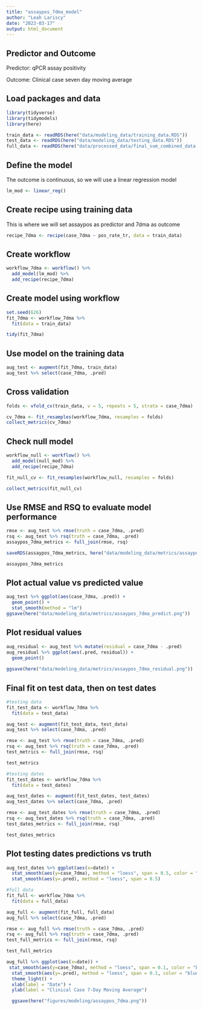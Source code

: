 ```yaml
---
title: "assaypos_7dma_model"
author: "Leah Lariscy"
date: "2023-03-17"
output: html_document
---
```


## Predictor and Outcome

Predictor: qPCR assay positivity

Outcome: Clinical case seven day moving average

## Load packages and data

```r
library(tidyverse)
library(tidymodels)
library(here)
```

```r
train_data <- readRDS(here("data/modeling_data/training_data.RDS"))
test_data <- readRDS(here("data/modeling_data/testing_data.RDS"))
full_data <- readRDS(here("data/processed_data/final_sum_combined_data.RDS"))
```

## Define the model

The outcome is continuous, so we will use a linear regression model

```r
lm_mod <- linear_reg()
```

## Create recipe using training data

This is where we will set assaypos as predictor and 7dma as outcome

```r
recipe_7dma <- recipe(case_7dma ~ pos_rate_tr, data = train_data)
```

## Create workflow

```r
workflow_7dma <- workflow() %>% 
  add_model(lm_mod) %>% 
  add_recipe(recipe_7dma)
```

## Create model using workflow

```r
set.seed(626)
fit_7dma <- workflow_7dma %>% 
  fit(data = train_data)

tidy(fit_7dma)
```

## Use model on the training data

```r
aug_test <- augment(fit_7dma, train_data)
aug_test %>% select(case_7dma, .pred)
```

## Cross validation

```r
folds <- vfold_cv(train_data, v = 5, repeats = 5, strata = case_7dma)

cv_7dma <- fit_resamples(workflow_7dma, resamples = folds)
collect_metrics(cv_7dma)
```

## Check null model

```r
workflow_null <- workflow() %>% 
  add_model(null_mod) %>% 
  add_recipe(recipe_7dma)

fit_null_cv <- fit_resamples(workflow_null, resamples = folds)

collect_metrics(fit_null_cv)
```

## Use RMSE and RSQ to evaluate model performance

```r
rmse <- aug_test %>% rmse(truth = case_7dma, .pred)
rsq <- aug_test %>% rsq(truth = case_7dma, .pred)
assaypos_7dma_metrics <- full_join(rmse, rsq)

saveRDS(assaypos_7dma_metrics, here("data/modeling_data/metrics/assaypos_7dma_performance.RDS"))

assaypos_7dma_metrics

```

## Plot actual value vs predicted value

```r
aug_test %>% ggplot(aes(case_7dma, .pred)) +
  geom_point() +
  stat_smooth(method = "lm")
ggsave(here("data/modeling_data/metrics/assaypos_7dma_predict.png"))
```

## Plot residual values

```r
aug_residual <- aug_test %>% mutate(residual = case_7dma - .pred)
aug_residual %>% ggplot(aes(.pred, residual)) +
  geom_point() 
  
ggsave(here("data/modeling_data/metrics/assaypos_7dma_residual.png"))
```

## Final fit on test data, then on test dates

```r
#testing data
fit_test_data <- workflow_7dma %>% 
  fit(data = test_data)

aug_test <- augment(fit_test_data, test_data)
aug_test %>% select(case_7dma, .pred)

rmse <- aug_test %>% rmse(truth = case_7dma, .pred)
rsq <- aug_test %>% rsq(truth = case_7dma, .pred)
test_metrics <- full_join(rmse, rsq)

test_metrics
```

```r
#testing dates
fit_test_dates <- workflow_7dma %>% 
  fit(data = test_dates)

aug_test_dates <- augment(fit_test_dates, test_dates)
aug_test_dates %>% select(case_7dma, .pred)

rmse <- aug_test_dates %>% rmse(truth = case_7dma, .pred)
rsq <- aug_test_dates %>% rsq(truth = case_7dma, .pred)
test_dates_metrics <- full_join(rmse, rsq)

test_dates_metrics
```

## Plot testing dates predictions vs truth

```r
aug_test_dates %>% ggplot(aes(x=date)) +
  stat_smooth(aes(y=case_7dma), method = "loess", span = 0.5, color = "black") +
  stat_smooth(aes(y=.pred), method = "loess", span = 0.5)
```

```r
#full data
fit_full <- workflow_7dma %>% 
  fit(data = full_data)

aug_full <- augment(fit_full, full_data)
aug_full %>% select(case_7dma, .pred)

rmse <- aug_full %>% rmse(truth = case_7dma, .pred)
rsq <- aug_full %>% rsq(truth = case_7dma, .pred)
test_full_metrics <- full_join(rmse, rsq)

test_full_metrics
```

```r
aug_full %>% ggplot(aes(x=date)) +
 stat_smooth(aes(y=case_7dma), method = "loess", span = 0.1, color = "black", fill = "black") +
  stat_smooth(aes(y=.pred), method = "loess", span = 0.1, color = "blue", fill = "blue") +
  theme_light() +
  xlab(label = "Date") +
  ylab(label = "Clinical Case 7-Day Moving Average") 

  ggsave(here("figures/modeling/assaypos_7dma.png"))
```
